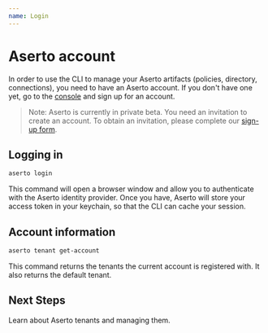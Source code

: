 ```yaml
---
name: Login
---
```


# Aserto account

In order to use the CLI to manage your Aserto artifacts (policies, directory, connections), you 
need to have an Aserto account. If you don't have one yet, go to the [console](https://console.aserto.com) 
and sign up for an account.

> Note: Aserto is currently in private beta. You need an invitation to create an account. To obtain an invitation, please complete our [sign-up form](https://wwww.aserto.com/sign-up).

## Logging in

```bash
aserto login
```

This command will open a browser window and allow you to authenticate with the Aserto identity provider. 
Once you have, Aserto will store your access token in your keychain, so that the CLI can cache your 
session.

## Account information

```bash
aserto tenant get-account
```

This command returns the tenants the current account is registered with. It also returns the default 
tenant. 

## Next Steps

Learn about Aserto tenants and managing them.
